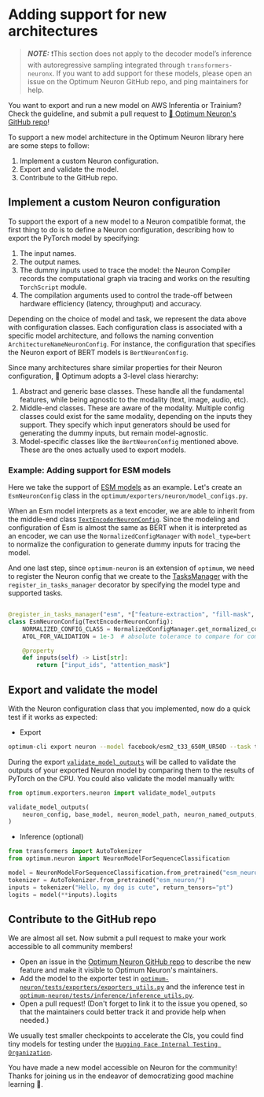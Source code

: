 <!--Copyright 2024 The HuggingFace Team. All rights reserved.

Licensed under the Apache License, Version 2.0 (the "License"); you may not use this file except in compliance with
the License. You may obtain a copy of the License at

http://www.apache.org/licenses/LICENSE-2.0

Unless required by applicable law or agreed to in writing, software distributed under the License is distributed on
an "AS IS" BASIS, WITHOUT WARRANTIES OR CONDITIONS OF ANY KIND, either express or implied. See the License for the
specific language governing permissions and limitations under the License.
-->

# Adding support for new architectures



> **_NOTE:_** ❗This section does not apply to the decoder model’s inference with autoregressive sampling integrated through `transformers-neuronx`. If you want to add support for these models, please open an issue on the Optimum Neuron GitHub repo, and ping maintainers for help.

You want to export and run a new model on AWS Inferentia or Trainium? Check the guideline, and submit a pull request to [🤗 Optimum Neuron's GitHub repo](https://github.com/huggingface/optimum-neuron/)! 

To support a new model architecture in the Optimum Neuron library here are some steps to follow:

1. Implement a custom Neuron configuration.
2. Export and validate the model.
3. Contribute to the GitHub repo. 

## Implement a custom Neuron configuration

To support the export of a new model to a Neuron compatible format, the first thing to do is to define a Neuron configuration, describing how to export the PyTorch model by specifying:

1. The input names.
2. The output names.
3. The dummy inputs used to trace the model: the Neuron Compiler records the computational graph via tracing and works on the resulting `TorchScript` module.
4. The compilation arguments used to control the trade-off between hardware efficiency (latency, throughput) and accuracy.

Depending on the choice of model and task, we represent the data above with configuration classes. Each configuration class is associated with
a specific model architecture, and follows the naming convention `ArchitectureNameNeuronConfig`. For instance, the configuration that specifies the Neuron
export of BERT models is `BertNeuronConfig`.

Since many architectures share similar properties for their Neuron configuration, 🤗 Optimum adopts a 3-level class hierarchy:

1. Abstract and generic base classes. These handle all the fundamental features, while being agnostic to the modality (text, image, audio, etc).
2. Middle-end classes. These are aware of the modality. Multiple config classes could exist for the same modality, depending on the inputs they support. They specify which input generators should be used for generating the dummy inputs, but remain model-agnostic.
3. Model-specific classes like the `BertNeuronConfig` mentioned above. These are the ones actually used to export models.

### Example: Adding support for ESM models

Here we take the support of [ESM models](https://huggingface.co/docs/transformers/model_doc/esm#esm) as an example. Let's create an `EsmNeuronConfig` class in the `optimum/exporters/neuron/model_configs.py`.

When an Esm model interprets as a text encoder, we are able to inherit from the middle-end class [`TextEncoderNeuronConfig`](https://github.com/huggingface/optimum-neuron/blob/v0.0.18/optimum/exporters/neuron/config.py#L36). 
Since the modeling and configuration of Esm is almost the same as BERT when it is interpreted as an encoder, we can use the `NormalizedConfigManager` with `model_type=bert` to normalize the configuration to generate dummy inputs for tracing the model.

And one last step, since `optimum-neuron` is an extension of `optimum`, we need to register the Neuron config that we create to the [TasksManager](https://huggingface.co/docs/optimum/main/en/exporters/task_manager#optimum.exporters.TasksManager) with the `register_in_tasks_manager` decorator by specifying the model type and supported tasks.

```python

@register_in_tasks_manager("esm", *["feature-extraction", "fill-mask", "text-classification", "token-classification"])
class EsmNeuronConfig(TextEncoderNeuronConfig):
    NORMALIZED_CONFIG_CLASS = NormalizedConfigManager.get_normalized_config_class("bert")
    ATOL_FOR_VALIDATION = 1e-3  # absolute tolerance to compare for comparing model on CPUs

    @property
    def inputs(self) -> List[str]:
        return ["input_ids", "attention_mask"]

```

## Export and validate the model

With the Neuron configuration class that you implemented, now do a quick test if it works as expected:

* Export

```bash
optimum-cli export neuron --model facebook/esm2_t33_650M_UR50D --task text-classification --batch_size 1 --sequence_length 16 esm_neuron/
```

During the export [`validate_model_outputs`](https://github.com/huggingface/optimum-neuron/blob/7b18de9ddfa5c664c94051304c651eaf855c3e0b/optimum/exporters/neuron/convert.py#L136) will be called to validate the outputs of your exported Neuron model by comparing them to the results of PyTorch on the CPU. You could also validate the model manually with:

```python
from optimum.exporters.neuron import validate_model_outputs

validate_model_outputs(
    neuron_config, base_model, neuron_model_path, neuron_named_outputs, neuron_config.ATOL_FOR_VALIDATION
)
```

* Inference (optional)

```python
from transformers import AutoTokenizer
from optimum.neuron import NeuronModelForSequenceClassification

model = NeuronModelForSequenceClassification.from_pretrained("esm_neuron/")
tokenizer = AutoTokenizer.from_pretrained("esm_neuron/")
inputs = tokenizer("Hello, my dog is cute", return_tensors="pt")
logits = model(**inputs).logits
```

## Contribute to the GitHub repo

We are almost all set. Now submit a pull request to make your work accessible to all community members!

* Open an issue in the [Optimum Neuron GitHub repo](https://github.com/huggingface/optimum-neuron/issues) to describe the new feature and make it visible to Optimum Neuron's maintainers.
* Add the model to the exporter test in [`optimum-neuron/tests/exporters/exporters_utils.py`](https://github.com/huggingface/optimum-neuron/blob/v0.0.18/tests/exporters/exporters_utils.py) and the inference test in [`optimum-neuron/tests/inference/inference_utils.py`](https://github.com/huggingface/optimum-neuron/blob/v0.0.18/tests/inference/inference_utils.py).
* Open a pull request! (Don't forget to link it to the issue you opened, so that the maintainers could better track it and provide help when needed.)


<Tip>

We usually test smaller checkpoints to accelerate the CIs, you could find tiny models for testing under the [`Hugging Face Internal Testing Organization`](https://huggingface.co/hf-internal-testing).

</Tip>

You have made a new model accessible on Neuron for the community! Thanks for joining us in the endeavor of democratizing good machine learning 🤗.
